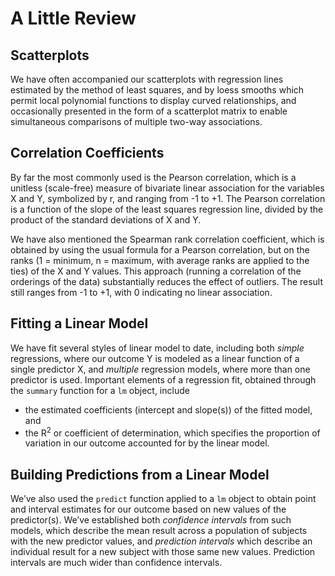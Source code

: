 # A Little Review 

## Scatterplots

We have often accompanied our scatterplots with regression lines estimated by the method of least squares, and by loess smooths which permit local polynomial functions to display curved relationships, and occasionally presented in the form of a scatterplot matrix to enable simultaneous comparisons of multiple two-way associations.

## Correlation Coefficients

By far the most commonly used is the Pearson correlation, which is a unitless (scale-free) measure of bivariate linear association  for the variables X and Y, symbolized by r, and ranging from -1 to +1. The Pearson correlation is a function of the slope of the least squares regression line, divided by the product of the standard deviations of X and Y.

We have also mentioned the Spearman rank correlation coefficient, which is obtained by using the usual formula for a Pearson correlation, but on the ranks (1 = minimum, n = maximum, with average ranks are applied to the ties) of the X and Y values. This approach (running a correlation of the orderings of the data) substantially reduces the effect of outliers. The result still ranges from -1 to +1, with 0 indicating no linear association.

## Fitting a Linear Model

We have fit several styles of linear model to date, including both *simple* regressions, where our outcome Y is modeled as a linear function of a single predictor X, and *multiple* regression models, where more than one predictor is used. Important elements of a regression fit, obtained through the `summary` function for a `lm` object, include

- the estimated coefficients (intercept and slope(s)) of the fitted model, and 
- the R^2^ or coefficient of determination, which specifies the proportion of variation in our outcome accounted for by the linear model.

## Building Predictions from a Linear Model

We've also used the `predict` function applied to a `lm` object to obtain point and interval estimates for our outcome based on new values of the predictor(s). We've established both *confidence intervals* from such models, which describe the mean result across a population of subjects with the new predictor values, and *prediction intervals* which describe an individual result for a new subject with those same new values. Prediction intervals are much wider than confidence intervals.

